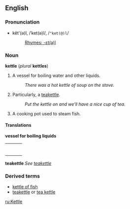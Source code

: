 ==English==
===Pronunciation===
*kĕt'(ə)l, /ˈket(ə)l/, /<tt>"ket(@)l</tt>/
*:[[Rhymes:English:-ɛt(ə)l|Rhymes: -ɛt(ə)l]]

===Noun===
'''kettle''' (''plural'' '''kettles''')

# A vessel for boiling water and other liquids.
#: ''There was a hot kettle of soup on the stove.''
# Particularly, a [[teakettle]].
#: ''Put the kettle on and we'll have a nice cup of tea.''
# A cooking pot used to steam fish.
====Translations====

'''vessel for boiling liquids'''
{| border=0  width=100%
|-
|bgcolor="#FFFFE0" valign=top width=48%|
{|
<!--Put translations for languages from A to I here-->
|}
| width=1% |
|bgcolor="#FFFFE0" valign=top width=48%|
{|
<!--Put translations for languages from J to Z here-->
|}
|}

'''teakettle'''
''See [[teakettle]]''

===Derived terms===
*[[kettle of fish]]
*[[teakettle]] or [[tea kettle]]

[[ru:Kettle]]